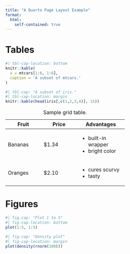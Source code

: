 ```yaml
---
title: "A Quarto Page Layout Example"
format:
  html: 
    self-contained: true
---
```


# Tables

```r
#| tbl-cap-location: bottom
knitr::kable(
  x = mtcars[1:6, 1:6],
  caption = 'A subset of mtcars.'
)
```

```r
#| tbl-cap: "A subset of iris."
#| tbl-cap-location: margin
knitr::kable(head(iris[,c(1,2,3,4)], 15))
```


+---------------+---------------+--------------------+
| Fruit         | Price         | Advantages         |
+===============+===============+====================+
| Bananas       | $1.34         | - built-in wrapper |
|               |               | - bright color     |
+---------------+---------------+--------------------+
| Oranges       | $2.10         | - cures scurvy     |
|               |               | - tasty            |
+---------------+---------------+--------------------+

: Sample grid table.

# Figures

```r
#| fig.cap: "Plot 1 to 5"
#| fig-cap-location: bottom
plot(1:5, 1:5)
```

```r
#| fig-cap: "Density plot"
#| fig-cap-location: margin
plot(density(rnorm(100)))
```
